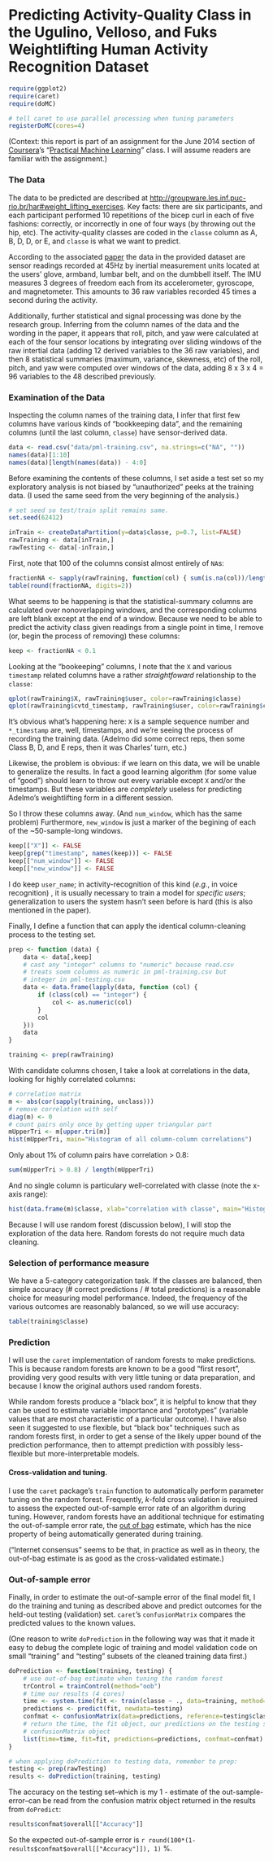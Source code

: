 Predicting Activity-Quality Class in the Ugulino, Velloso, and Fuks Weightlifting Human Activity Recognition Dataset
===

```r
require(ggplot2)
require(caret)
require(doMC)

# tell caret to use parallel processing when tuning parameters
registerDoMC(cores=4)
```

(Context: this report is part of an assignment for the June 2014 section of [Coursera](http://coursera.com)'s "[Practical Machine Learning](https://www.coursera.org/course/predmachlearn)" class. I will assume readers are familiar with the assignment.)

### The Data

The data to be predicted are described at [http://groupware.les.inf.puc-rio.br/har#weight_lifting_exercises][]. Key facts: there are six participants, and each participant performed 10 repetitions of the bicep curl in each of five fashions: correctly, or incorrectly in one of four ways (by throwing out the hip, etc). The activity-quality classes are coded in the `classe` column as A, B, D, D, or E, and `classe` is what we want to predict.

According to the associated [paper][] the data in the provided dataset are sensor readings recorded at 45Hz by inertial measurement units located at the users' glove, armband, lumbar belt, and on the dumbbell itself. The IMU measures 3 degrees of freedom each from its accelerometer, gyroscope, and magnetometer. This amounts to 36 raw variables recorded 45 times a second during the activity.

Additionally, further statistical and signal processing was done by the research group. Inferring from the column names of the data and the wording in the paper, it appears that roll, pitch, and yaw were calculated at each of the four sensor locations by integrating over sliding windows of the raw intertial data (adding 12 derived variables to the 36 raw variables), and then 8 statistical summaries (maximum, variance, skewness, etc) of the roll, pitch, and yaw were computed over windows of the data, adding 8 x 3 x 4 = 96 variables to the 48 described previously.

### Examination of the Data

Inspecting the column names of the training data, I infer that first few columns have various kinds of "bookkeeping data", and the remaining columns (until the last column, `classe`) have sensor-derived data.

``` r
data <- read.csv("data/pml-training.csv", na.strings=c("NA", ""))
names(data)[1:10]
names(data)[length(names(data)) - 4:0]
```

Before examining the contents of these columns, I set aside a test set so my exploratory analysis is not biased by "unauthorized" peeks at the training data. (I used the same seed from the very beginning of the analysis.)

```r
# set seed so test/train split remains same.
set.seed(62412)

inTrain <- createDataPartition(y=data$classe, p=0.7, list=FALSE)
rawTraining <- data[inTrain,]
rawTesting <- data[-inTrain,]
```

First, note that 100 of the columns consist almost entirely of `NA`s:

```r
fractionNA <- sapply(rawTraining, function(col) { sum(is.na(col))/length(col) })
table(round(fractionNA, digits=2))
```

What seems to be happening is that the statistical-summary columns are calculated over nonoverlapping windows, and the corresponding columns are left blank except at the end of a window. Because we need to be able to predict the activity class given readings from a single point in time, I remove (or, begin the process of removing) these columns:

```r
keep <- fractionNA < 0.1
```

Looking at the "bookeeping" columns, I note that the `X` and various `timestamp` related columns have a rather _straightfoward_ relationship to the `classe`:

```r
qplot(rawTraining$X, rawTraining$user, color=rawTraining$classe)
qplot(rawTraining$cvtd_timestamp, rawTraining$user, color=rawTraining$classe,)
```

It's obvious what's happening here: `X` is a sample sequence number and `*_timestamp` are, well, timestamps, and we're seeing the process of recording the training data. (Adelmo did some correct reps, then some Class B, D, and E reps, then it was Charles' turn, etc.)

Likewise, the problem is obvious: if we learn on this data, we will be unable to generalize the results. In fact a good learning algorithm (for some value of "good") should learn to throw out every variable except `X` and/or the timestamps. But these variables are _completely_ useless for predicting Adelmo's weightlifting form in a different session.

So I throw these columns away. (And `num_window`, which has the same problem) Furthermore, `new_window` is just a marker of the begining of each of the ~50-sample-long windows.

```r
keep[["X"]] <- FALSE
keep[grep("timestamp", names(keep))] <- FALSE
keep[["num_window"]] <- FALSE
keep[["new_window"]] <- FALSE
```

I do keep `user_name`; in activity-recognition of this kind (_e.g._, in voice recognition) , it is usually necessary to train a model for _specific users_; generalization to users the system hasn't seen before is hard (this is also mentioned in the paper).

Finally, I define a function that can apply the identical column-cleaning process to the testing set.

```r
prep <- function (data) {
    data <- data[,keep]
    # cast any "integer" columns to "numeric" because read.csv
    # treats soem columns as numeric in pml-training.csv but
    # integer in pml-testing.csv
    data <- data.frame(lapply(data, function (col) {
        if (class(col) == "integer") {
            col <- as.numeric(col)
        }
        col
    }))
    data
}

training <- prep(rawTraining)
```

With candidate columns chosen, I take a look at correlations in the data, looking for highly correlated columns:

```r
# correlation matrix
m <- abs(cor(sapply(training, unclass)))
# remove correlation with self
diag(m) <- 0
# count pairs only once by getting upper triangular part
mUpperTri <- m[upper.tri(m)]
hist(mUpperTri, main="Histogram of all column-column correlations")
```

Only about 1% of column pairs have correlation > 0.8:

```r
sum(mUpperTri > 0.8) / length(mUpperTri)
```

And no single column is particulary well-correlated with classe (note the x-axis range):

```r
hist(data.frame(m)$classe, xlab="correlation with classe", main="Histogram of correlations with classe among columns in training data")
```

Because I will use random forest (discussion below), I will stop the exploration of the data here. Random forests do not require much data cleaning.

### Selection of performance measure

We have a 5-category categorization task. If the classes are balanced, then simple accuracy (# correct predictions / # total predictions) is a reasonable choice for measuring model performance. Indeed, the frequency of the various outcomes are reasonably balanced, so we will use accuracy:

```r
table(training$classe)
```

### Prediction

I will use the `caret` implementation of random forests to make predictions. This is because random forests are known to be a good "first resort", providing very good results with very little tuning or data preparation, and because I know the original authors used random forests.

While random forests produce a "black box", it is helpful to know that they can be used to estimate variable importance and "prototypes" (variable values that are most characteristic of a particular outcome). I have also seen it suggested to use flexible, but "black box" techniques such as random forests first, in order to get a sense of the likely upper bound of the prediction performance, then to attempt prediction with possibly less-flexible but more-interpretable models.

#### Cross-validation and tuning.

I use the `caret` package's `train` function to automatically perform parameter tuning on the random forest. Frequently, _k_-fold cross validation is required to assess the expected out-of-sample error rate of an algorithm during tuning. However, random forests have an additional technique for estimating the out-of-sample error rate, the [out of bag][] estimate, which has the nice property of being automatically generated during training.

("Internet consensus" seems to be that, in practice as well as in theory, the out-of-bag estimate is as good as the cross-validated estimate.)

### Out-of-sample error

Finally, in order to estimate the out-of-sample error of the final model fit, I do the training and tuning as described above and predict outcomes for the held-out testing (validation) set. `caret`'s `confusionMatrix` compares the predicted values to the known values.

(One reason to write `doPrediction` in the following way was that it made it easy to debug the complete logic of training and model validation code on small "training" and "testing" subsets of the cleaned training data first.)

```r
doPrediction <- function(training, testing) {
    # use out-of-bag estimate when tuning the random forest
    trControl = trainControl(method="oob")
    # time our results (4 cores)
    time <- system.time(fit <- train(classe ~ ., data=training, method="rf", trControl=trControl))
    predictions <- predict(fit, newdata=testing)
    confmat <- confusionMatrix(data=predictions, reference=testing$classe)
    # return the time, the fit object, our predictions on the testing set, and the
    # confusionMatrix object
    list(time=time, fit=fit, predictions=predictions, confmat=confmat)
}

# when applying doPrediction to testing data, remember to prep:
testing <- prep(rawTesting)
results <- doPrediction(training, testing)
```

The accuracy on the testing set--which is my 1 - estimate of the out-sample-error--can be read from the confusion matrix object returned in the results from `doPredict`:

```r
results$confmat$overall[["Accuracy"]]
```

So the expected out-of-sample error is ```r round(100*(1-results$confmat$overall[["Accuracy"]]), 1)``` %.


[http://groupware.les.inf.puc-rio.br/har#weight_lifting_exercises]: http://groupware.les.inf.puc-rio.br/har#weight_lifting_exercises
[paper]: http://groupware.les.inf.puc-rio.br/work.jsf?p1=11201
[out of bag]: http://www.stat.berkeley.edu/~breiman/RandomForests/cc_home.htm#oober